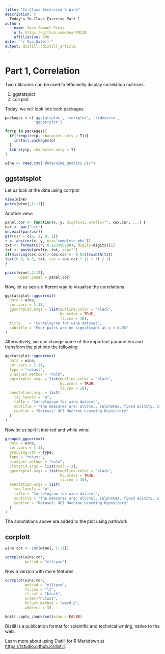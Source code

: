 ```yaml
---
title: "In-Class Excercise 5 Wine"
description: |
  Today's In-Class Exercise Part 1.
author:
  - name: Sean Samuel Prajs
    url: https://github.com/SeanP0110
    affiliation: SMU
date: "`r Sys.Date()`"
output: distill::distill_article
---
```



# Part 1, Correlation

Two r libraries can be used to efficiently display correlation matrices.

1. ggstatsplot
2. corrplot

Today, we will look into both packages. 

```r
packages = c('ggstatsplot', 'corrplot', 'tidyverse',
             'ggcorrplot')

for(p in packages){
  if(!require(p, character.only = T)){
    install.packages(p)
  }
  library(p, character.only = T)
}

wine <- read.csv("data/wine_quality.csv")
```

## ggstatsplot

Let us look at the data using corrplot

```r
View(wine)
pairs(wine[,1:11])
```

Another view:

```r
panel.cor <- function(x, y, digits=2, prefix="", cex.cor, ...) {
usr <- par("usr")
on.exit(par(usr))
par(usr = c(0, 1, 0, 1))
r <- abs(cor(x, y, use="complete.obs"))
txt <- format(c(r, 0.123456789), digits=digits)[1]
txt <- paste(prefix, txt, sep="")
if(missing(cex.cor)) cex.cor <- 0.8/strwidth(txt)
text(0.5, 0.5, txt, cex = cex.cor * (1 + r) / 2)
}

pairs(wine[,2:12], 
      upper.panel = panel.cor)
```

Now, let us see a different way to visualise the correlations.

```r
ggstatsplot::ggcorrmat(
  data = wine, 
  cor.vars = 1:11,
  ggcorrplot.args = list(outline.color = "black", 
                         hc.order = TRUE,
                         tl.cex = 10),
  title    = "Correlogram for wine dataset",
  subtitle = "Four pairs are no significant at p < 0.05"
)
```

Alternatively, we can change some of the important parameters and transform the plot into the following:

```r
ggstatsplot::ggcorrmat(
  data = wine,
  cor.vars = 1:11,
  type = "robust",
  p.adjust.method = "holm",
  ggcorrplot.args = list(outline.color = "black", 
                         hc.order = TRUE,
                         tl.cex = 10),
  annotation.args = list(
    tag_levels = "a",
    title = "Correlogram for wine dataset",
    subtitle = "The measures are: alcohol, sulphates, fixed acidity, citric acid, chlorides, residual sugar, density, free sulfur dioxide and volatile acidity",
    caption = "Dataset: UCI Machine Learning Repository"
  )
)
```

Now let us split it into red and white wine:

```r
grouped_ggcorrmat(
  data = wine,
  cor.vars = 1:11,
  grouping.var = type,
  type = "robust",
  p.adjust.method = "holm",
  plotgrid.args = list(ncol = 2),
  ggcorrplot.args = list(outline.color = "black", 
                         hc.order = TRUE,
                         tl.cex = 10),
  annotation.args = list(
    tag_levels = "a",
    title = "Correlogram for wine dataset",
    subtitle = "The measures are: alcohol, sulphates, fixed acidity, citric acid, chlorides, residual sugar, density, free sulfur dioxide and volatile acidity",
    caption = "Dataset: UCI Machine Learning Repository"
  )
)
```

The annotations above are added to the plot using pathwork.


## corplott

```r
wine.cor <- cor(wine[, 1:11])

corrplot(wine.cor, 
         method = "ellipse")
```

Now a version with more features:

```r
corrplot(wine.cor, 
         method = "ellipse", 
         tl.pos = "lt",
         tl.col = "black",
         order="hclust",
         hclust.method = "ward.D",
         addrect = 3)
```

```r
knitr::opts_chunk$set(echo = FALSE)
```

Distill is a publication format for scientific and technical writing, native to the web. 

Learn more about using Distill for R Markdown at <https://rstudio.github.io/distill>.





